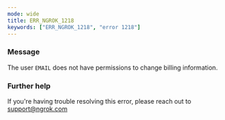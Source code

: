 ```yaml
---
mode: wide
title: ERR_NGROK_1218
keywords: ["ERR_NGROK_1218", "error 1218"]
---
```


### Message

The user `EMAIL` does not have permissions to change billing information.

### Further help

If you're having trouble resolving this error, please reach out to [support@ngrok.com](mailto:support@ngrok.com?subject=Help%20with%20ERR_NGROK_1218)
